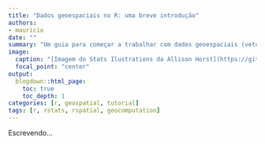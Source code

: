 ```yaml
---
title: "Dados geoespaciais no R: uma breve introdução"
authors:
- mauricio
date: ""
summary: "Um guia para começar a trabalhar com dados geoespaciais (vetor e raster) no R"
image:
  caption: "[Imagem do Stats Ilustrations da Allison Horst](https://github.com/allisonhorst/stats-illustrations)"
  focal_point: "center"
output:
  blogdown::html_page:
    toc: true
    toc_depth: 1
categories: [r, geospatial, tutorial]
tags: [r, rstats, rspatial, geocomputation]
---
```


Escrevendo...